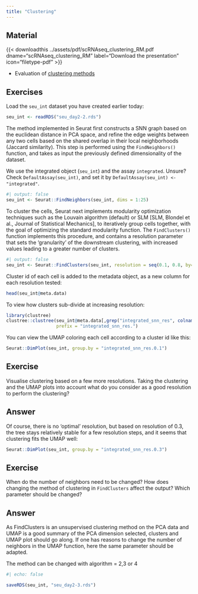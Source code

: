 ```yaml
---
title: "Clustering"
---
```


## Material

{{< downloadthis ../assets/pdf/scRNAseq_clustering_RM.pdf dname="scRNAseq_clustering_RM" label="Download the presentation" icon="filetype-pdf" >}}

- Evaluation of [clustering methods](https://f1000research.com/articles/7-1141)

## Exercises

Load the `seu_int` dataset you have created earlier today:

```r
seu_int <- readRDS("seu_day2-2.rds")
```

The method implemented in Seurat first constructs a SNN graph based on the euclidean distance in PCA space, and refine the edge weights between any two cells based on the shared overlap in their local neighborhoods (Jaccard similarity). This step is performed using the `FindNeighbors()` function, and takes as input the previously defined dimensionality of the dataset.

::: {.callout-note}
We use the integrated object (`seu_int`) and the assay `integrated`. Unsure? Check `DefaultAssay(seu_int)`, and set it by `DefaultAssay(seu_int) <- "integrated"`. 
:::

```r
#| output: false
seu_int <- Seurat::FindNeighbors(seu_int, dims = 1:25)
```

To cluster the cells, Seurat next implements modularity optimization techniques such as the Louvain algorithm (default) or SLM [SLM, Blondel et al., Journal of Statistical Mechanics], to iteratively group cells together, with the goal of optimizing the standard modularity function. The `FindClusters()` function implements this procedure, and contains a resolution parameter that sets the ‘granularity’ of the downstream clustering, with increased values leading to a greater number of clusters.

```r
#| output: false
seu_int <- Seurat::FindClusters(seu_int, resolution = seq(0.1, 0.8, by=0.1))
```

Cluster id of each cell is added to the metadata object, as a new column for each resolution tested:

```r
head(seu_int@meta.data)
```

To view how clusters sub-divide at increasing resolution:

```r
library(clustree)
clustree::clustree(seu_int@meta.data[,grep("integrated_snn_res", colnames(seu_int@meta.data))],
                   prefix = "integrated_snn_res.")
```

You can view the UMAP coloring each cell according to a cluster id like this:

```r
Seurat::DimPlot(seu_int, group.by = "integrated_snn_res.0.1")
```

::: {.callout-important}
## Exercise
Visualise clustering based on a few more resolutions. Taking the clustering and the UMAP plots into account what do you consider as a good resolution to perform the clustering?
:::

::: {.callout-tip collapse="true"}
## Answer
Of course, there is no 'optimal' resolution, but based on resolution of 0.3, the tree stays relatively stable for a few resolution steps, and it seems that clustering fits the UMAP well:

```r
Seurat::DimPlot(seu_int, group.by = "integrated_snn_res.0.3")
```
:::

::: {.callout-important}
## Exercise
When do the number of neighbors need to be changed? How does changing the method of clustering in `FindClusters` affect the output? Which parameter should be changed?
:::

::: {.callout-tip collapse="true"}
## Answer
As FindClusters is an unsupervised clustering method on the PCA data and UMAP is a good summary of the PCA dimension selected, clusters and UMAP plot should go along. If one has reasons to change the number of neighbors in the UMAP function, here the same parameter should be adapted.
    
The method can be changed with algorithm = 2,3 or 4
:::

```r
#| echo: false

saveRDS(seu_int, "seu_day2-3.rds")
```

